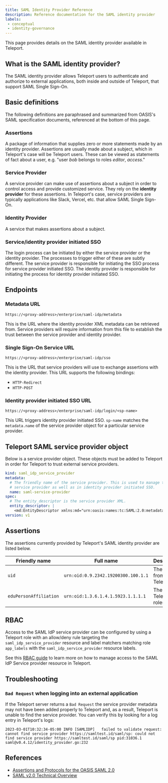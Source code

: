 ```yaml
---
title: SAML Identity Provider Reference
description: Reference documentation for the SAML identity provider
labels:
 - conceptual
 - identity-governance
---
```


This page provides details on the SAML identity provider available
in Teleport.

## What is the SAML identity provider?

The SAML identity provider allows Teleport users to authenticate and
authorize to external applications, both inside and outside of Teleport,
that support SAML Single Sign-On.

## Basic definitions

The following definitions are paraphrased and summarized from OASIS's SAML
specification documents, referenced at the bottom of this page.

### Assertions

A package of information that supplies zero or more statements made by an
identity provider. Assertions are usually made about a subject, which in
Teleport's case will be Teleport users. These can be viewed as statements of
fact about a user, e.g. "user *bob* belongs to roles *editor*, *access*."

### Service Provider

A service provider can make use of assertions about a subject in order to control
access and provide customized service. They rely on the **identity provider** for
these assertions. In Teleport's case, service providers are typically applications
like Slack, Vercel, etc. that allow SAML Single Sign-On.

### Identity Provider

A service that makes assertions about a subject.

### Service/identity provider initiated SSO

The login process can be initiated by either the service provider or the identity
provider. The processes to trigger either of these are subtly different. The
service provider is responsible for initiating the SSO process for service
provider initiated SSO. The identity provider is responsible for initiating
the process for identity provider initiated SSO.

## Endpoints

### Metadata URL

`https://<proxy-address>/enterprise/saml-idp/metadata`

This is the URL where the identity provider XML metadata can be retrieved from.
Service providers will require information from this file to establish the
trust between the service provider and identity provider.

### Single Sign-On Service URL

`https://<proxy-address>/enterprise/saml-idp/sso`

This is the URL that service providers will use to exchange assertions with the
identity provider. This URL supports the following bindings:

- `HTTP-Redirect`
- `HTTP-POST`

### Identity provider initiated SSO URL

`https://<proxy-address>/enterprise/saml-idp/login/<sp-name>`

This URL triggers identity provider initiated SSO. `sp-name` matches the
`metadata.name` of the service provider object for a particular service provider.

## Teleport SAML service provider object

Below is a service provider object. These objects must be added to Teleport in
order for Teleport to trust external service providers.

```yaml
kind: saml_idp_service_provider
metadata:
  # The friendly name of the service provider. This is used to manage the
  # service provider as well as in identity provider initiated SSO.
  name: saml-service-provider
spec:
  # The entity_descriptor is the service provider XML.
  entity_descriptor: |
    <md:EntityDescriptor xmlns:md="urn:oasis:names:tc:SAML:2.0:metadata"...
version: v1
```

## Assertions

The assertions currently provided by Teleport's SAML identity provider are listed below.

| Friendly name          | Full name                           | Description               | Format                                            |
|------------------------|-------------------------------------|---------------------------|---------------------------------------------------|
| `uid`                  | `urn:oid:0.9.2342.19200300.100.1.1` | The user ID from Teleport | `urn:oasis:names:tc:SAML:2.0:attrname-format:uri` |
| `eduPersonAffiliation` | `urn:oid:1.3.6.1.4.1.5923.1.1.1.1`  | The user's Teleport roles | `urn:oasis:names:tc:SAML:2.0:attrname-format:uri` |

## RBAC

Access to the SAML IdP service provider can be configured by using a Teleport role 
with an allow/deny rule targeting the `saml_idp_service_provider` resource and label matchers
matching role `app_labels` with the `saml_idp_service_provider` resource labels. 

See this [RBAC guide](../../identity-governance/idps/saml-idp-rbac.mdx) to learn more on how to 
manage access to the SAML IdP Service provider resource in Teleport.

## Troubleshooting

### `Bad Request` when logging into an external application

If the Teleport server returns a `Bad Request` the service provider metadata may not
have been added properly to Teleport and, as a result, Teleport is unable to find the
service provider. You can verify this by looking for a log entry in Teleport's logs:

```code
2023-03-01T10:32:34-05:00 INFO [SAMLIDP]   failed to validate request: cannot find service provider https://samltest.id/saml/sp: could not find service provider https://samltest.id/saml/sp pid:31036.1 saml@v0.4.12/identity_provider.go:232
```

## References

- [Assertions and Protocols for the OASIS SAML 2.0](https://docs.oasis-open.org/security/saml/v2.0/saml-core-2.0-os.pdf)
- [SAML v2.0 Technical Overview](http://docs.oasis-open.org/security/saml/Post2.0/sstc-saml-tech-overview-2.0-cd-02.pdf)
